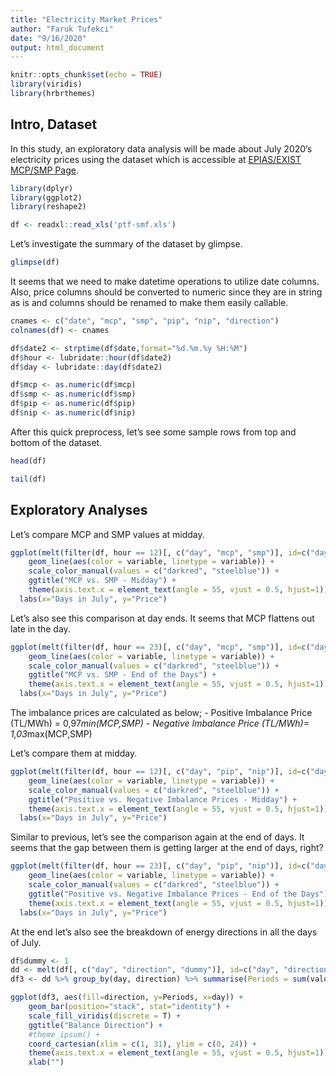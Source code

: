 ```yaml
---
title: "Electricity Market Prices"
author: "Faruk Tufekci"
date: "9/16/2020"
output: html_document
---
```


```r
knitr::opts_chunk$set(echo = TRUE)
library(viridis)
library(hrbrthemes)
```

## Intro, Dataset

In this study, an exploratory data analysis will be made about July 2020’s electricity prices using the dataset which is accessible at [EPIAS/EXIST MCP/SMP Page](https://rapor.epias.com.tr/rapor/xhtml/ptfSmfListeleme.xhtml).

```r
library(dplyr)
library(ggplot2)
library(reshape2)

df <- readxl::read_xls('ptf-smf.xls')
```

Let's investigate the summary of the dataset by glimpse.

```r
glimpse(df)
```

It seems that we need to make datetime operations to utilize date columns. Also, price columns should be converted to numeric since they are in string as is and columns should be renamed to make them easily callable.

```r
cnames <- c("date", "mcp", "smp", "pip", "nip", "direction")
colnames(df) <- cnames

df$date2 <- strptime(df$date,format="%d.%m.%y %H:%M")
df$hour <- lubridate::hour(df$date2)
df$day <- lubridate::day(df$date2)

df$mcp <- as.numeric(df$mcp)
df$smp <- as.numeric(df$smp)
df$pip <- as.numeric(df$pip)
df$nip <- as.numeric(df$nip)
```

After this quick preprocess, let's see some sample rows from top and bottom of the dataset.

```r
head(df)
```

```r
tail(df)
```

## Exploratory Analyses

Let's compare MCP and SMP values at midday.

```r
ggplot(melt(filter(df, hour == 12)[, c("day", "mcp", "smp")], id=c("day")), aes(x = day, y = value, group = variable)) + 
    geom_line(aes(color = variable, linetype = variable)) + 
    scale_color_manual(values = c("darkred", "steelblue")) + 
    ggtitle("MCP vs. SMP - Midday") +
    theme(axis.text.x = element_text(angle = 55, vjust = 0.5, hjust=1)) +
  labs(x="Days in July", y="Price")
```

Let's also see this comparison at day ends. It seems that MCP flattens out late in the day.

```r
ggplot(melt(filter(df, hour == 23)[, c("day", "mcp", "smp")], id=c("day")), aes(x = day, y = value, group = variable)) + 
    geom_line(aes(color = variable, linetype = variable)) + 
    scale_color_manual(values = c("darkred", "steelblue")) + 
    ggtitle("MCP vs. SMP - End of the Days") +
    theme(axis.text.x = element_text(angle = 55, vjust = 0.5, hjust=1)) +
  labs(x="Days in July", y="Price")
```

The imbalance prices are calculated as below;
- Positive Imbalance Price (TL/MWh) = 0,97*min(MCP,SMP)
- Negative Imbalance Price (TL/MWh)= 1,03*max(MCP,SMP)

Let's compare them at midday.

```r
ggplot(melt(filter(df, hour == 12)[, c("day", "pip", "nip")], id=c("day")), aes(x = day, y = value, group = variable)) + 
    geom_line(aes(color = variable, linetype = variable)) + 
    scale_color_manual(values = c("darkred", "steelblue")) + 
    ggtitle("Positive vs. Negative Imbalance Prices - Midday") +
    theme(axis.text.x = element_text(angle = 55, vjust = 0.5, hjust=1)) +
  labs(x="Days in July", y="Price")
```

Similar to previous, let's see the comparison again at the end of days. It seems that the gap between them is getting larger at the end of days, right?

```r
ggplot(melt(filter(df, hour == 23)[, c("day", "pip", "nip")], id=c("day")), aes(x = day, y = value, group = variable)) + 
    geom_line(aes(color = variable, linetype = variable)) + 
    scale_color_manual(values = c("darkred", "steelblue")) + 
    ggtitle("Positive vs. Negative Imbalance Prices - End of the Days") +
    theme(axis.text.x = element_text(angle = 55, vjust = 0.5, hjust=1)) +
  labs(x="Days in July", y="Price")
```

At the end let's also see the breakdown of energy directions in all the days of July.

```r
df$dummy <- 1
dd <- melt(df[, c("day", "direction", "dummy")], id=c("day", "direction"))
df3 <- dd %>% group_by(day, direction) %>% summarise(Periods = sum(value))

ggplot(df3, aes(fill=direction, y=Periods, x=day)) + 
    geom_bar(position="stack", stat="identity") +
    scale_fill_viridis(discrete = T) +
    ggtitle("Balance Direction") +
    #theme_ipsum() +
    coord_cartesian(xlim = c(1, 31), ylim = c(0, 24)) +
    theme(axis.text.x = element_text(angle = 55, vjust = 0.5, hjust=1)) +
    xlab("")
```